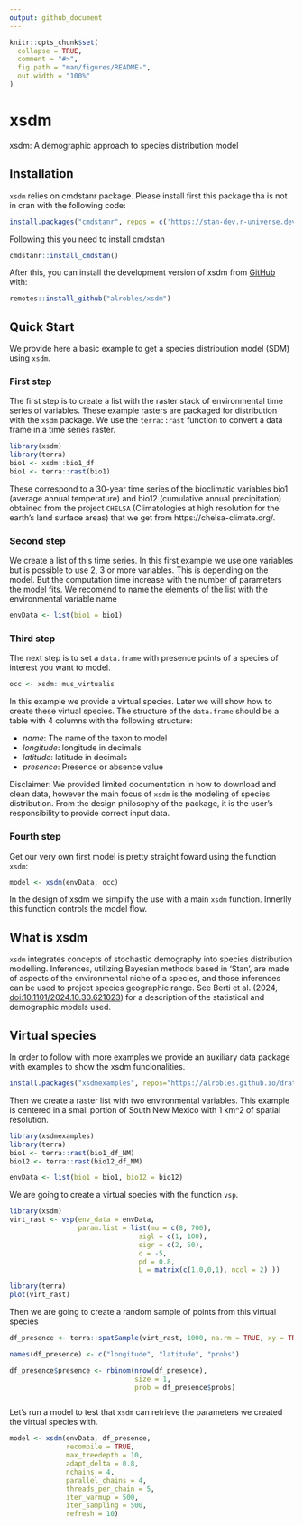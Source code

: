 ```yaml
---
output: github_document
---
```


<!-- README.md is generated from README.Rmd. Please edit that file -->

```r
knitr::opts_chunk$set(
  collapse = TRUE,
  comment = "#>",
  fig.path = "man/figures/README-",
  out.width = "100%"
)
```

# xsdm

<!-- badges: start -->
<!-- badges: end -->

xsdm: A demographic approach to species distribution model



## Installation

`xsdm` relies on cmdstanr package. Please install first 
this package tha is not in cran with the following code:

```r
install.packages("cmdstanr", repos = c('https://stan-dev.r-universe.dev', getOption("repos")))
```

Following this you need to install cmdstan

```r
cmdstanr::install_cmdstan()
```

After this, you can install the development version of xsdm from [GitHub](https://github.com/alrobles/xsdm/) with:

```r
remotes::install_github("alrobles/xsdm")
```


## Quick Start
We provide here a basic example to get a species distribution model (SDM) using `xsdm`.  

### First step
The first step is to create a list with the raster stack 
of environmental time series of variables. These example rasters are packaged for distribution with the `xsdm` package. We use the `terra::rast` function to convert a data frame in a time series raster.


```r
library(xsdm)
library(terra)
bio1 <- xsdm::bio1_df 
bio1 <- terra::rast(bio1)

```

These correspond to a 30-year time series of the bioclimatic variables bio1 (average annual temperature) and bio12 (cumulative annual precipitation) obtained from the project 
`CHELSA` (Climatologies at high resolution for the earth's land surface areas) that we get from https://chelsa-climate.org/.

### Second step
We create a list of this time series. In this first example we use one variables but is possible to use 2, 3 or more variables. This is depending on the model. But the computation time increase with the number of
parameters the model fits. We recomend to name the elements of the list with the environmental variable name

```r
envData <- list(bio1 = bio1)
```

### Third step
The next step is to set a `data.frame` with presence points of a species of interest you want to model.

```r
occ <- xsdm::mus_virtualis
```

In this example we provide a virtual species. Later we will show how to create these virtual species. The
structure of the `data.frame` should be a table with 4 columns with the following structure:

* *name*: The name of the taxon to model
* *longitude*: longitude in decimals
* *latitude*: latitude in decimals
* *presence*: Presence or absence value

Disclaimer: We provided limited documentation in how to download and clean data, however the main focus of `xsdm` is the modeling of species distribution. From the design philosophy of the package, it is the user's responsibility to provide correct input data. 

### Fourth step
Get our very own first model is pretty straight foward using the function `xsdm`:
```r
model <- xsdm(envData, occ)
```

In the design of xsdm we simplify the use with a main `xsdm` function. Innerlly this function controls
the model flow.

## What is xsdm
`xsdm` integrates concepts of stochastic demography into species distribution modelling. Inferences, utilizing Bayesian methods based in 'Stan', are made of aspects of the environmental niche of a species, and those inferences can be used to project species geographic range. See Berti et al. (2024, <doi:10.1101/2024.10.30.621023>) for a description of the statistical and demographic models used.


## Virtual species

In order to follow with more examples we provide an auxiliary data package with examples to show the xsdm funcionalities.
```r
install.packages("xsdmexamples", repos="https://alrobles.github.io/drat/")
```

Then we create a raster list with two environmental variables.
This example is centered in a small portion of South New Mexico
with 1 km^2 of spatial resolution.

```r

library(xsdmexamples)
library(terra)
bio1 <- terra::rast(bio1_df_NM)
bio12 <- terra::rast(bio12_df_NM)

envData <- list(bio1 = bio1, bio12 = bio12)

```
We are going to create a virtual species with the function 
`vsp`.


```r
library(xsdm)
virt_rast <- vsp(env_data = envData, 
                 param.list = list(mu = c(8, 700), 
                                sigl = c(1, 100),
                                sigr = c(2, 50),
                                c = -5,
                                pd = 0.8,
                                L = matrix(c(1,0,0,1), ncol = 2) ))
```
```r
library(terra)
plot(virt_rast)
```

Then we are going to create a random sample of points from this
virtual species


```r

df_presence <- terra::spatSample(virt_rast, 1000, na.rm = TRUE, xy = TRUE)

names(df_presence) <- c("longitude", "latitude", "probs")

df_presence$presence <- rbinom(nrow(df_presence),
                               size = 1,
                               prob = df_presence$probs)



```
Let's run a model to test that `xsdm` can retrieve the parameters we created the virtual species with.

```r
model <- xsdm(envData, df_presence,
              recompile = TRUE,
              max_treedepth = 10,
              adapt_delta = 0.8,
              nchains = 4,
              parallel_chains = 4,
              threads_per_chain = 5,
              iter_warmup = 500,
              iter_sampling = 500,
              refresh = 10)
```
